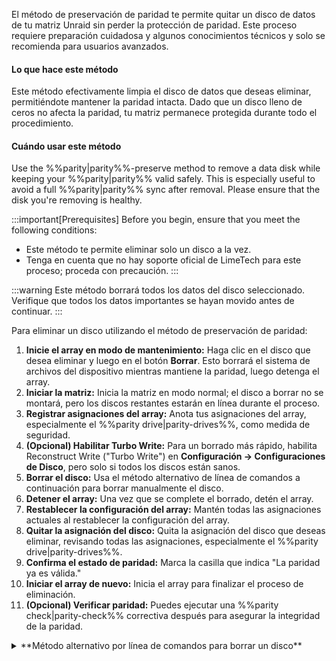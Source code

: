 El método de preservación de paridad te permite quitar un disco de datos de tu matriz Unraid sin perder la protección de paridad. Este proceso requiere preparación cuidadosa y algunos conocimientos técnicos y solo se recomienda para usuarios avanzados.

<h4>Lo que hace este método</h4>

Este método efectivamente limpia el disco de datos que deseas eliminar, permitiéndote mantener la paridad intacta. Dado que un disco lleno de ceros no afecta la paridad, tu matriz permanece protegida durante todo el procedimiento.

<h4>Cuándo usar este método</h4>

Use the %%parity|parity%%-preserve method to remove a data disk while keeping your %%parity|parity%% valid safely. This is especially useful to avoid a full %%parity|parity%% sync after removal. Please ensure that the disk you're removing is healthy.

:::important\[Prerequisites]
Before you begin, ensure that you meet the following conditions:

- Este método te permite eliminar solo un disco a la vez.
- Tenga en cuenta que no hay soporte oficial de LimeTech para este proceso; proceda con precaución.
  :::

:::warning
Este método borrará todos los datos del disco seleccionado. Verifique que todos los datos importantes se hayan movido antes de continuar.
:::

Para eliminar un disco utilizando el método de preservación de paridad:

1. **Inicie el array en modo de mantenimiento:** Haga clic en el disco que desea eliminar y luego en el botón **Borrar**. Esto borrará el sistema de archivos del dispositivo mientras mantiene la paridad, luego detenga el array.
2. **Iniciar la matriz:** Inicia la matriz en modo normal; el disco a borrar no se montará, pero los discos restantes estarán en línea durante el proceso.
3. **Registrar asignaciones del array:** Anota tus asignaciones del array, especialmente el %%parity drive|parity-drives%%, como medida de seguridad.
4. **(Opcional) Habilitar Turbo Write:** Para un borrado más rápido, habilita Reconstruct Write ("Turbo Write") en **Configuración → Configuraciones de Disco**, pero solo si todos los discos están sanos.
5. **Borrar el disco:** Usa el método alternativo de línea de comandos a continuación para borrar manualmente el disco.
6. **Detener el array:** Una vez que se complete el borrado, detén el array.
7. **Restablecer la configuración del array:** Mantén todas las asignaciones actuales al restablecer la configuración del array.
8. **Quitar la asignación del disco:** Quita la asignación del disco que deseas eliminar, revisando todas las asignaciones, especialmente el %%parity drive|parity-drives%%.
9. **Confirma el estado de paridad:** Marca la casilla que indica "La paridad ya es válida."
10. **Iniciar el array de nuevo:** Inicia el array para finalizar el proceso de eliminación.
11. **(Opcional) Verificar paridad:** Puedes ejecutar una %%parity check|parity-check%% correctiva después para asegurar la integridad de la paridad.

<details>
  <summary>**Método alternativo por línea de comandos para borrar un disco**</summary>

  Si te sientes cómodo usando la línea de comandos de Linux, puedes borrar manualmente tu disco usando las siguientes instrucciones. Asegúrate de elegir el comando que corresponde con tu versión de Unraid.

  Como borrar un disco puede tardar muchas horas, se recomienda usar algo como el [Tmux Terminal Manager TTM plugin](https://forums.unraid.net/topic/183427/plugin-tmux-terminal-manager-ttm/) para escribir los comandos y asegurarte de que la sesión se mantenga activa.

  **Para Unraid 6.12 o posterior:**

  1. Primero, desmonta el disco:
     ```bash
     umount /mnt/diskX
     ```
  2. Borra el disco con el siguiente comando:
     ```bash
     dd bs=1M if=/dev/zero of=/dev/mdXp1 status=progress
     ```

  **Para Unraid 6.11 y anteriores:**

  1. Comienza desmontando el disco:
     ```bash
     umount /mnt/diskX
     ```
  2. Luego, usa este comando para borrar el disco:
     ```bash
     dd bs=1M if=/dev/zero of=/dev/mdX status=progress
     ```

  :::note
  Recuerde reemplazar `X` con el número específico del disco de datos que está eliminando.
  :::

  :::caution
  Antes de ejecutar estos comandos, verifique dos veces el número de la unidad para evitar borrar accidentalmente datos en el disco incorrecto.
  :::

  No dudes en comunicarte con los [foros de Unraid](https://forums.unraid.net/). Allí, puedes encontrar recursos útiles y soporte de la comunidad.
</details>
